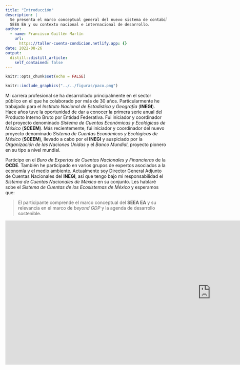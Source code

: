 ```yaml
---
title: "Introducción"
description: |
  Se presenta el marco conceptual general del nuevo sistema de contabilidad ambiental
  SEEA EA y su contexto nacional e internacional de desarrollo.
author:
  - name: Francisco Guillén Martín
    url:
      https://taller-cuenta-condicion.netlify.app: {}
date: 2022-08-26
output:
  distill::distill_article:
    self_contained: false
---
```



```r
knitr::opts_chunk$set(echo = FALSE)
```

```r

knitr::include_graphics("../../figuras/paco.png")
```


Mi carrera profesional se ha desarrollado principalmente en el sector público en el que he colaborado por más de 30 años. Particularmente he trabajado para el *Instituto Nacional de Estadística y Geografía* (**INEGI**). Hace años tuve la oportunidad de dar a conocer la primera serie anual del Producto Interno Bruto por Entidad Federativa. Fui iniciador y coordinador del proyecto denominado *Sistema de Cuentas Económicas y Ecológicas de México* (**SCEEM**). Más recientemente, fui iniciador y coordinador del nuevo proyecto denominado *Sistema de Cuentas Económicas y Ecológicas de México* (**SCEEM**), llevado a cabo por el **INEGI** y auspiciado por la *Organización de las Naciones Unidas* y el *Banco Mundial*, proyecto pionero en su tipo a nivel mundial. 

Participo en el *Buro de Expertos de Cuentas Nacionales y Financieras* de la **OCDE**. También he participado en varios grupos de expertos asociados a la economía y el medio ambiente. Actualmente soy  Director General Adjunto de Cuentas Nacionales del **INEGI**, así que tengo bajo mi responsabilidad el *Sistema de Cuentas Nacionales de México* en su conjunto. Les hablaré sobe el *Sistema de Cuentas de los Ecosistemas de México* y esperamos que:

> El participante comprende el marco conceptual del **SEEA EA** y su relevancia en el marco de  *beyond GDP* y la agenda de desarrollo sostenible.


<iframe src="https://docs.google.com/presentation/d/e/2PACX-1vTLevj0BWeXU5gAgnUYB09YUCRGj86q_8rEaKPU2ZBP4iU3kBbVAJe1uZkvReHsuw/embed?start=false&loop=false&delayms=3000" frameborder="0" width="1280" height="450" allowfullscreen="true" mozallowfullscreen="true" webkitallowfullscreen="true"></iframe>

